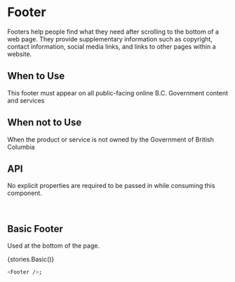 
<Meta title="Footer" component={Footer} />

# Footer

Footers help people find what they need after scrolling to the bottom of a web page.
They provide supplementary information such as copyright, contact
information, social media links, and links to other pages within a website.

## When to Use

This footer must appear on all public-facing online B.C. Government content and services

## When not to Use

When the product or service is not owned by the Government of British Columbia

## API

No explicit properties are required to be passed in while consuming this component.

<br />

## Basic Footer

Used at the bottom of the page.

<Story name="Basic Footer">{stories.Basic()}</Story>

```bash
<Footer />;
```
